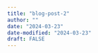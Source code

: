 ```yaml
---
title: "blog-post-2"
author: ""
date: "2024-03-23"
date-modified: "2024-03-23"
draft: FALSE
---
```


